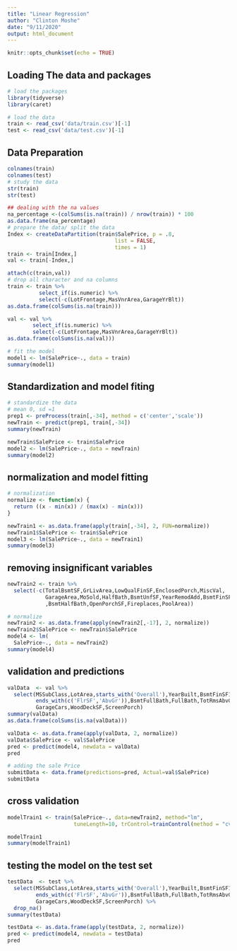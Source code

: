 ```yaml
---
title: "Linear Regression"
author: "Clinton Moshe"
date: "9/11/2020"
output: html_document
---
```


```r
knitr::opts_chunk$set(echo = TRUE)
```

## Loading The data and packages

```r
# load the packages
library(tidyverse)
library(caret)

# load the data
train <- read_csv('data/train.csv')[-1]
test <- read_csv('data/test.csv')[-1]
```

## Data Preparation

```r
colnames(train)
colnames(test)
# study the data
str(train)
str(test)

## dealing with the na values
na_percentage <-(colSums(is.na(train)) / nrow(train)) * 100
as.data.frame(na_percentage)
# prepare the data/ split the data
Index <- createDataPartition(train$SalePrice, p = .8, 
                                  list = FALSE, 
                                  times = 1)
train <- train[Index,]
val <- train[-Index,]

attach(c(train,val))
# drop all character and na columns
train <- train %>%
          select_if(is.numeric) %>%
          select(-c(LotFrontage,MasVnrArea,GarageYrBlt))
as.data.frame(colSums(is.na(train)))

val <- val %>%
        select_if(is.numeric) %>%
        select(-c(LotFrontage,MasVnrArea,GarageYrBlt))
as.data.frame(colSums(is.na(val)))

# fit the model
model1 <- lm(SalePrice~., data = train)
summary(model1)
```

## Standardization and model fiting

```r
# standardize the data
# mean 0, sd =1
prep1 <- preProcess(train[,-34], method = c('center','scale'))
newTrain <- predict(prep1, train[,-34])
summary(newTrain)

newTrain$SalePrice <- train$SalePrice
model2 <- lm(SalePrice~., data = newTrain)
summary(model2)
```

## normalization and model fitting

```r
# normalization
normalize <- function(x) {
  return ((x - min(x)) / (max(x) - min(x)))
}

newTrain1 <- as.data.frame(apply(train[,-34], 2, FUN=normalize))
newTrain1$SalePrice <- train$SalePrice
model3 <- lm(SalePrice~., data = newTrain1)
summary(model3)

```

## removing insignificant variables

```r
newTrain2 <- train %>%
  select(-c(TotalBsmtSF,GrLivArea,LowQualFinSF,EnclosedPorch,MiscVal,
            GarageArea,MoSold,HalfBath,BsmtUnfSF,YearRemodAdd,BsmtFinSF2,YrSold,`3SsnPorch`
            ,BsmtHalfBath,OpenPorchSF,Fireplaces,PoolArea))

# normalize
newTrain2 <- as.data.frame(apply(newTrain2[,-17], 2, normalize))
newTrain2$SalePrice <- newTrain$SalePrice
model4 <- lm(
  SalePrice~., data = newTrain2)
summary(model4)

```

## validation and predictions

```r
valData  <- val %>%
  select(MSSubClass,LotArea,starts_with('Overall'),YearBuilt,BsmtFinSF1,
         ends_with(c('FlrSF','AbvGr')),BsmtFullBath,FullBath,TotRmsAbvGrd,
         GarageCars,WoodDeckSF,ScreenPorch)
summary(valData)
as.data.frame(colSums(is.na(valData)))

valData <- as.data.frame(apply(valData, 2, normalize))
valData$SalePrice <- val$SalePrice
pred <- predict(model4, newdata = valData)
pred

# adding the sale Price
submitData <- data.frame(predictions=pred, Actual=val$SalePrice)
submitData 
```

## cross validation

```r
modelTrain1 <- train(SalePrice~., data=newTrain2, method="lm",
                     tuneLength=10, trControl=trainControl(method = "cv"))

modelTrain1
summary(modelTrain1)
```

## testing the model on the test set

```r
testData  <- test %>%
  select(MSSubClass,LotArea,starts_with('Overall'),YearBuilt,BsmtFinSF1,
         ends_with(c('FlrSF','AbvGr')),BsmtFullBath,FullBath,TotRmsAbvGrd,
         GarageCars,WoodDeckSF,ScreenPorch) %>%
  drop_na()
summary(testData)

testData <- as.data.frame(apply(testData, 2, normalize))
pred <- predict(model4, newdata = testData)
pred
```

